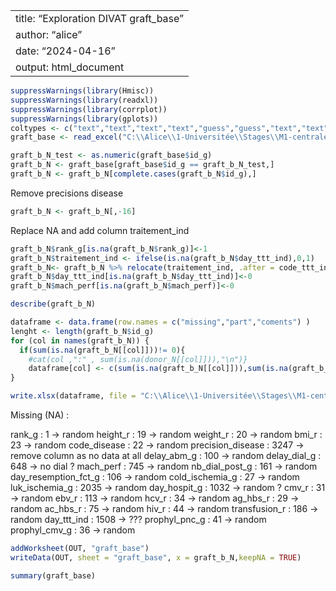 
---
title: "Exploration DIVAT graft_base"
author: "alice"
date: "2024-04-16"
output: html_document
---

```{r}
suppressWarnings(library(Hmisc))
suppressWarnings(library(readxl))
suppressWarnings(library(corrplot))
suppressWarnings(library(gplots))
coltypes <- c("text","text","text","text","guess","guess","text","text","guess","guess","guess","guess","guess","text","guess","text","guess","guess","guess","guess","guess","guess","guess","guess","guess","guess","guess","text","text","text","text","text","text","text","text","text","text","text","text","text","text","text","text","text","text","text","text","text","text")
graft_base <- read_excel("C:\\Alice\\1-Universitée\\Stages\\M1-centrale\\DATAS\\ALICE_DATAS\\ALL_VARIABLES_KiTGENIE2024.xlsx", sheet = "graft_base",na = "NA",col_types = coltypes)
```

```{r}
graft_b_N_test <- as.numeric(graft_base$id_g)
graft_b_N <- graft_base[graft_base$id_g == graft_b_N_test,]
graft_b_N <- graft_b_N[complete.cases(graft_b_N$id_g),]
```
Remove precisions disease
```{r}
graft_b_N <- graft_b_N[,-16]
```

Replace NA and add column traitement_ind
```{r}
graft_b_N$rank_g[is.na(graft_b_N$rank_g)]<-1
graft_b_N$traitement_ind <- ifelse(is.na(graft_b_N$day_ttt_ind),0,1)
graft_b_N<- graft_b_N %>% relocate(traitement_ind, .after = code_ttt_ind)
graft_b_N$day_ttt_ind[is.na(graft_b_N$day_ttt_ind)]<-0
graft_b_N$mach_perf[is.na(graft_b_N$mach_perf)]<-0
```


```{r}
describe(graft_b_N)
```

```{r}
dataframe <- data.frame(row.names = c("missing","part","coments") )
lenght <- length(graft_b_N$id_g)
for (col in names(graft_b_N)) {
  if(sum(is.na(graft_b_N[[col]]))!= 0){
    #cat(col ,":" , sum(is.na(donor_N[[col]])),"\n")}
    dataframe[col] <- c(sum(is.na(graft_b_N[[col]])),sum(is.na(graft_b_N[[col]]))/lenght,"random")}
}
```

```{r}
write.xlsx(dataframe, file = "C:\\Alice\\1-Universitée\\Stages\\M1-centrale\\DATAS\\Describe\\explore\\explore_NA.xlsx",sheetName = "graft_base2", append = TRUE)
```
Missing (NA) :

rank_g : 1 -> random
height_r : 19 -> random
weight_r : 20 -> random
bmi_r : 23 -> random
code_disease : 22 -> random
precision_disease : 3247 -> remove column as no data at all
delay_abm_g : 100 -> random
delay_dial_g : 648 -> no dial ?
mach_perf : 745 -> random
nb_dial_post_g : 161 -> random
day_resemption_fct_g : 106 -> random
cold_ischemia_g : 27 -> random
luk_ischemia_g : 2035 -> random
day_hospit_g : 1032 -> random ?
cmv_r : 31 -> random
ebv_r : 113 -> random
hcv_r : 34 -> random
ag_hbs_r : 29 -> random
ac_hbs_r : 75 -> random
hiv_r : 44 -> random
transfusion_r : 186 -> random
day_ttt_ind : 1508 -> ???
prophyl_pnc_g : 41 -> random
prophyl_cmv_g : 36 -> random


```{r}
addWorksheet(OUT, "graft_base")
writeData(OUT, sheet = "graft_base", x = graft_b_N,keepNA = TRUE)
```

```{r}
summary(graft_base)
```



